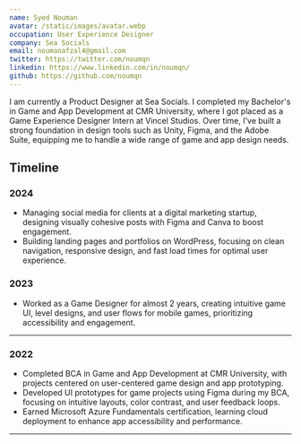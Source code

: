 ```yaml
---
name: Syed Nouman
avatar: /static/images/avatar.webp
occupation: User Experience Designer
company: Sea Socials
email: noumanafzal4@gmail.com
twitter: https://twitter.com/noumqn
linkedin: https://www.linkedin.com/in/noumqn/
github: https://github.com/noumqn
---
```


I am currently a Product Designer at Sea Socials. I completed my Bachelor's in Game and App Development at CMR University, 
where I got placed as a Game Experience Designer Intern at Vincel Studios. Over time, I’ve built a strong foundation in 
design tools such as Unity, Figma, and the Adobe Suite, equipping me to handle a wide range of game and app design needs.

## Timeline

### 2024

- Managing social media for clients at a digital marketing startup, designing visually cohesive
  posts with Figma and Canva to boost engagement.
- Building landing pages and portfolios on WordPress, focusing on clean navigation, responsive design,
  and fast load times for optimal user experience.

### 2023

- Worked as a Game Designer for almost 2 years, creating intuitive game UI, level designs, and user flows for mobile games,
  prioritizing accessibility and engagement.

---

### 2022

- Completed BCA in Game and App Development at CMR University, with projects centered on user-centered game design and app prototyping.
- Developed UI prototypes for game projects using Figma during my BCA, focusing on intuitive layouts, color contrast, and user feedback loops.
- Earned Microsoft Azure Fundamentals certification, learning cloud deployment to enhance app accessibility and performance.

---
